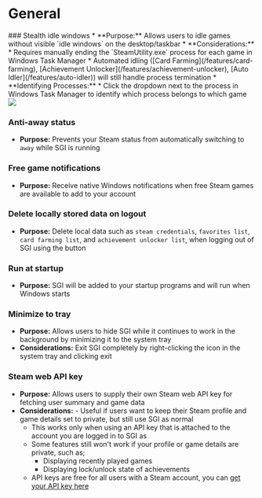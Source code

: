
# General

<References>
### Stealth idle windows
* **Purpose:** Allows users to idle games without visible `idle windows` on the desktop/taskbar
* **Considerations:**
    * Requires manually ending the `SteamUtility.exe` process for each game in Windows Task Manager
    * Automated idling ([Card Farming](/features/card-farming), [Achievement Unlocker](/features/achievement-unlocker), [Auto Idler](/features/auto-idler)) will still handle process termination
* **Identifying Processes:**
    * Click the dropdown next to the process in Windows Task Manager to identify which process belongs to which game

<Screenshot>
    <Image src="/examples/settings-general-1.png" />
</Screenshot>

### Anti-away status

- **Purpose:** Prevents your Steam status from automatically switching to `away` while SGI is running

### Free game notifications

- **Purpose:** Receive native Windows notifications when free Steam games are available to add to your account

### Delete locally stored data on logout

- **Purpose:** Delete local data such as `steam credentials`, `favorites list`, `card farming list`, and `achievement unlocker list`, when logging out of SGI using the <Icon type='signout' /> button

### Run at startup

- **Purpose:** SGI will be added to your startup programs and will run when Windows starts

### Minimize to tray

- **Purpose:** Allows users to hide SGI while it continues to work in the background by minimizing it to the system tray
- **Considerations:** Exit SGI completely by right-clicking the icon in the system tray and clicking exit

### Steam web API key

- **Purpose:** Allows users to supply their own Steam web API key for fetching user summary and game data
- **Considerations:** - Useful if users want to keep their Steam profile and game details set to private, but still use SGI as normal
    - This works only when using an API key that is attached to the account you are logged in to SGI as
    - Some features still won't work if your profile or game details are private, such as;
        - Displaying recently played games
        - Displaying lock/unlock state of achievements
    - API keys are free for all users with a Steam account, you can [get your API key here](https://steamcommunity.com/dev/apikey)
</References>
